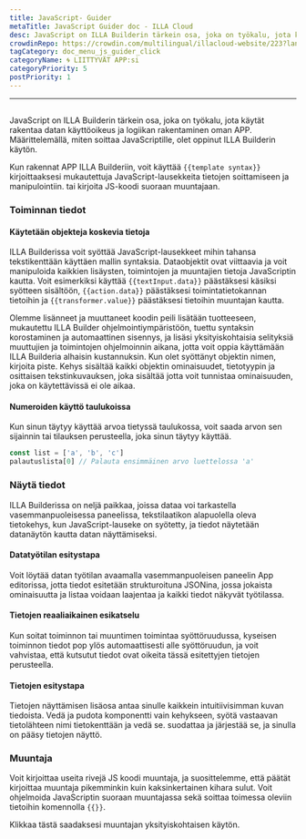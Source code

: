 ```yaml
---
title: JavaScript- Guider
metaTitle: JavaScript Guider doc - ILLA Cloud
desc: JavaScript on ILLA Builderin tärkein osa, joka on työkalu, jota käytät rakentaa datan käyttöoikeus ja logiikan rakentaminen oman APP
crowdinRepo: https://crowdin.com/multilingual/illacloud-website/223?languages=fi&filter=basic&value=0
tagCategory: doc_menu_js_guider_click
categoryName: 🌀 LIITTYVÄT APP:si
categoryPriority: 5
postPriority: 1
---
```


* * *

## <h2 hidden>JavaScript Guider</h2>

JavaScript on ILLA Builderin tärkein osa, joka on työkalu, jota käytät rakentaa datan käyttöoikeus ja logiikan rakentaminen oman APP. Määrittelemällä, miten soittaa JavaScriptille, olet oppinut ILLA Builderin käytön.

Kun rakennat APP ILLA Builderiin, voit käyttää `{{template syntax}}` kirjoittaaksesi mukautettuja JavaScript-lausekkeita tietojen soittamiseen ja manipulointiin. tai kirjoita JS-koodi suoraan muuntajaan.

### Toiminnan tiedot

#### Käytetään objekteja koskevia tietoja

ILLA Builderissa voit syöttää JavaScript-lausekkeet mihin tahansa tekstikenttään käyttäen mallin syntaksia. Dataobjektit ovat viittaavia ja voit manipuloida kaikkien lisäysten, toimintojen ja muuntajien tietoja JavaScriptin kautta. Voit esimerkiksi käyttää `{{textInput.data}}` päästäksesi käsiksi syötteen sisältöön, `{{action.data}}` päästäksesi toimintatietokannan tietoihin ja `{{transformer.value}}` päästäksesi tietoihin muuntajan kautta.

Olemme lisänneet ja muuttaneet koodin peili lisätään tuotteeseen, mukautettu ILLA Builder ohjelmointiympäristöön, tuettu syntaksin korostaminen ja automaattinen sisennys, ja lisäsi yksityiskohtaisia selityksiä muuttujien ja toimintojen ohjelmoinnin aikana, jotta voit oppia käyttämään ILLA Builderia alhaisin kustannuksin. Kun olet syöttänyt objektin nimen, kirjoita piste. Kehys sisältää kaikki objektin ominaisuudet, tietotyypin ja osittaisen tekstinkuvauksen, joka sisältää jotta voit tunnistaa ominaisuuden, joka on käytettävissä ei ole aikaa.

#### Numeroiden käyttö taulukoissa

Kun sinun täytyy käyttää arvoa tietyssä taulukossa, voit saada arvon sen sijainnin tai tilauksen perusteella, joka sinun täytyy käyttää.

```javascript
const list = ['a', 'b', 'c']
palautuslista[0] // Palauta ensimmäinen arvo luettelossa 'a'
```

### Näytä tiedot

ILLA Builderissa on neljä paikkaa, joissa dataa voi tarkastella vasemmanpuoleisessa paneelissa, tekstilaatikon alapuolella oleva tietokehys, kun JavaScript-lauseke on syötetty, ja tiedot näytetään datanäytön kautta datan näyttämiseksi.

#### Datatyötilan esitystapa

Voit löytää datan työtilan avaamalla vasemmanpuoleisen paneelin App editorissa, jotta tiedot esitetään strukturoituna JSONina, jossa jokaista ominaisuutta ja listaa voidaan laajentaa ja kaikki tiedot näkyvät työtilassa.

[//]: # "[图片]"

#### Tietojen reaaliaikainen esikatselu

Kun soitat toiminnon tai muuntimen toimintaa syöttöruudussa, kyseisen toiminnon tiedot pop ylös automaattisesti alle syöttöruudun, ja voit vahvistaa, että kutsutut tiedot ovat oikeita tässä esitettyjen tietojen perusteella.

[//]: # "[图片]"

#### Tietojen esitystapa

Tietojen näyttämisen lisäosa antaa sinulle kaikkein intuitiivisimman kuvan tiedoista. Vedä ja pudota komponentti vain kehykseen, syötä vastaavan tietolähteen nimi tietokenttään ja vedä se. suodattaa ja järjestää se, ja sinulla on pääsy tietojen näyttö.

[//]: # "[图片]"

### Muuntaja

Voit kirjoittaa useita rivejä JS koodi muuntaja, ja suosittelemme, että päätät kirjoittaa muuntaja pikemminkin kuin kaksinkertainen kihara sulut. Voit ohjelmoida JavaScriptin suoraan muuntajassa sekä soittaa toimessa oleviin tietoihin komennolla `{{}}`.

Klikkaa tästä saadaksesi muuntajan yksityiskohtaisen käytön.
